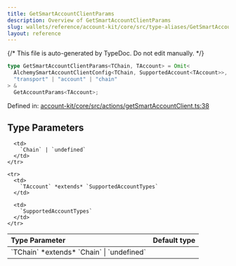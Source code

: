 ```yaml
---
title: GetSmartAccountClientParams
description: Overview of GetSmartAccountClientParams
slug: wallets/reference/account-kit/core/src/type-aliases/GetSmartAccountClientParams
layout: reference
---
```


{/* This file is auto-generated by TypeDoc. Do not edit manually. */}

```ts
type GetSmartAccountClientParams<TChain, TAccount> = Omit<
  AlchemySmartAccountClientConfig<TChain, SupportedAccount<TAccount>>,
  "transport" | "account" | "chain"
> &
  GetAccountParams<TAccount>;
```

Defined in: [account-kit/core/src/actions/getSmartAccountClient.ts:38](https://github.com/alchemyplatform/aa-sdk/blob/9df5be8c23af4e472bcb503c17766b16da0ad87d/account-kit/core/src/actions/getSmartAccountClient.ts#L38)

## Type Parameters

<table>
  <thead>
    <tr>
      <th align="left">Type Parameter</th>
      <th align="left">Default type</th>
    </tr>
  </thead>

  <tbody>
    <tr>
      <td>
        `TChain` *extends* `Chain` | `undefined`
      </td>

      <td>
        `Chain` | `undefined`
      </td>
    </tr>

    <tr>
      <td>
        `TAccount` *extends* `SupportedAccountTypes`
      </td>

      <td>
        `SupportedAccountTypes`
      </td>
    </tr>

  </tbody>
</table>
